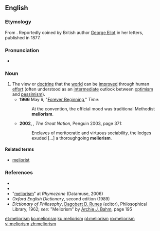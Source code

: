 ==English==
===Etymology===
From {{etyl|la|en}} {{term|melior||better|lang=la}} {{suffix||ism|lang=en}}. Reportedly coined by British author [[w:George Eliot|George Eliot]] in her letters, published in 1877.

===Pronunciation===
*{{a|UK}} {{IPA|/ˈmiːlɪəɹɪz(ə)m/|lang=en}}

===Noun===
{{en-noun}}

# The view or [[doctrine]] that the [[world]] can be [[improve]]d through human [[effort]] (often understood as an [[intermediate]] outlook between [[optimism]] and [[pessimism]]). {{defdate|from 19th c.}}
#*'''1966''' May 6, "[http://www.time.com/time/magazine/article/0,9171,901869,00.html Forever Beginning]," ''Time'':
#*: At the convention, the official mood was traditional Methodist '''meliorism'''.
#*'''2002''', {{w|Colin Jones (historian)|Colin Jones}}, ''The Great Nation'', Penguin 2003, page 371:
#*:Enclaves of meritocratic and virtuous sociability, the lodges exuded [...] a thoroughgoing '''meliorism'''.
 
====Related terms====
* [[meliorist]]

===References===
* {{R:Dictionary.com}}
* {{R:Encarta|meliorism}}
* "[http://www.rhymezone.com/r/rhyme.cgi?Word=meliorism meliorism]" at ''Rhymezone'' (Datamuse, 2006)
* ''Oxford English Dictionary'', second edition (1989)
* ''Dictionary of Philosophy'', [[w:Dagobert D. Runes|Dagobert D. Runes]] (editor), Philosophical Library, 1962; ''see:'' "Meliorism" by [[w:Archie J. Bahm|Archie J. Bahm]], page 195

[[et:meliorism]]
[[ko:meliorism]]
[[ku:meliorism]]
[[pl:meliorism]]
[[ro:meliorism]]
[[vi:meliorism]]
[[zh:meliorism]]
